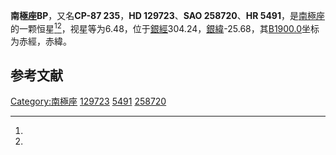 {{Starbox begin
| name = 南極座BP
}}
{{Starbox observe
| epoch = [[J2000.0|J2000.0]]
| constell = [[南極座|南極座]]<ref name=SIMBAD>{{cite web
 | url=http://simbad.u-strasbg.fr/simbad/sim-id?Ident=HR+5491
 | title =Pulsating variable Star
 | publisher=Centre de Données astronomiques de Strasbourg
 | work=SIMBAD
 | accessdate=2012-07-13}}</ref><ref name=DATA>{{cite web
 | url=http://vizier.u-strasbg.fr/viz-bin/VizieR-5?-out.add=.&-source=5050&-corr=PK=HR&-out.max=9999&HR=5491
 | title=VizieR Detailed Page
 | accessdate=2012-07-13
 | archive-date=2016-03-05
 | archive-url=https://web.archive.org/web/20160305221217/http://vizier.u-strasbg.fr/viz-bin/VizieR-5?-out.add=.&-source=5050&-corr=PK=HR&-out.max=9999&HR=5491
 | dead-url=no
 }}</ref>
| 星官 = 
| ra = {{RA|15|28|19.1}}<ref name=SIMBAD /><ref name=DATA />
| dec = {{DEC|-88|7|59}}<ref name=SIMBAD /><ref name=DATA />
| appmag_v = 6.48<ref name=SIMBAD /><ref name=DATA />
}}
{{Starbox character
| class = Am<ref name=SIMBAD /><ref name=DATA />
| b-v = 0.3<ref name=SIMBAD /><ref name=DATA />
| u-b = 0.1<ref name=SIMBAD /><ref name=DATA />
| r-i = <ref name=SIMBAD /><ref name=DATA />
| variable = 
}}
{{Starbox astrometry
| radial_v = 0.1
| prop_mo_ra = -15
| parallax = 
| p_error = 
}}
{{Starbox catalog
| names =CP-87 235，[[SAO星表|SAO]] 258720，[[HD星表|HD]] 129723，[[HR星表|HR]] 5491}}
{{Starbox reference |Simbad=HR+5491}}
{{Starbox end}}

'''南極座BP'''，又名'''CP-87 235'''，'''HD 129723'''、'''SAO 258720'''、'''HR 5491'''，是[[南極座|南極座]]的一颗恒星<ref name=SIMBAD /><ref name=DATA />，视星等为6.48，位于[[銀道座標系|銀經]]304.24，[[銀道座標系|銀緯]]-25.68，其[[B1900.0|B1900.0]]坐标为赤經{{RA|14|38|58.8}}，赤緯{{DEC|-87|-25.68|30}}。

== 参考文献 ==
{{reflist}}

{{star-stub}}

{{南極座恒星}}
[[Category:南極座|Category:南極座]]
[[Category:HD和HDE天體|129723]]
[[Category:HR天體|5491]]
[[Category:SAO天體|258720]]